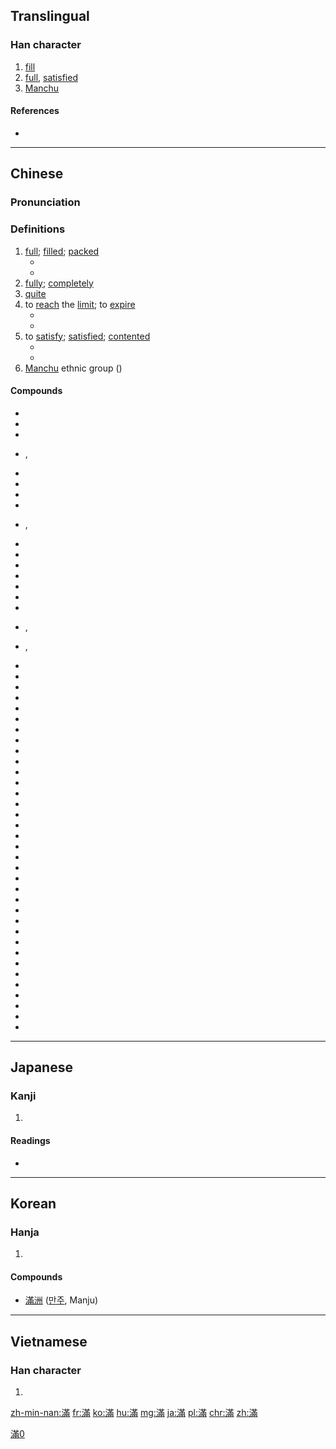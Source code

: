 {{also|满|満}}
==Translingual==
{{ja-forms|[[満]]|[[满]]|滿}}

===Han character===
{{Han char|rn=85|rad=水|as=11|sn=14|four=3412<sub>7</sub>|canj=水廿中月 (ETLB)|ids=⿰[[氵]][[㒼]]}}

# [[fill]]
# [[full]], [[satisfied]]
# [[Manchu]]

====References====
* {{Han ref|kx=0644.180|dkj=18099|dj=1052.030|hdz=31714.010|uh=6EFF|ud=28415|bh=BAA1|bd=47777}}

[[Category:CJKV characters simplified differently in Japan and China|滿0]]

----
==Chinese==
{{zh-forms|s=满}}

===Pronunciation===
{{zh-pron
|m=mǎn
|c=mun5
|h=pfs=mân
|mn=boán/móa
|cat=n
}}

===Definitions===
# [[full]]; [[filled]]; [[packed]]
#* {{zh-usex|所有 的 停車場 都 '''滿''' 了。|All the car parks are '''full'''.}}
#* {{zh-usex|這 篇 論文 '''滿''' 是 拼寫 錯誤。|This paper is '''full''' of spelling mistakes.|link=y}}
# [[fully]]; [[completely]] 
# [[quite]]
# to [[reach]] the [[limit]]; to [[expire]]
#* {{zh-usex|限期 已 滿。|The time limit has been '''reached'''.|link=y}}
#* {{zh-usex|他 兒子 一 '''滿''' 18 歲，他 就 送 他 參軍 了。|He sent his son to join the army as soon as he '''reached''' eighteen.}}
# to [[satisfy]]; [[satisfied]]; [[contented]]
#* {{zh-l|滿意|satisfied}}
#* {{zh-l|自滿|self-satisfied}}
# [[Manchu]] ethnic group ({{zh-l|滿族}})

====Compounds====
{{der-top|Compounds}}
* {{zh-l|滿不在乎}}
* {{zh-l|滿城風雨}}
* {{zh-l|滿打滿算}}
* {{zh-l|滿登登}}, {{zh-l|滿登登的}}
* {{zh-l|滿地}}
* {{zh-l|滿點}}
* {{zh-l|滿肚子}}
* {{zh-l|滿額}}
* {{zh-l|滿分}}, {{zh-l|滿分兒}}
* {{zh-l|滿腹}}
* {{zh-l|滿腹經綸}}
* {{zh-l|滿貫}}
* {{zh-l|滿懷}}
* {{zh-l|滿口}}
* {{zh-l|滿臉}}
* {{zh-l|滿臉花}}
* {{zh-l|滿滿當當}}, {{zh-l|滿滿當當的}}
* {{zh-l|滿滿登登}}, {{zh-l|滿滿登登的}}
* {{zh-l|滿門}}
* {{zh-l|滿面}}
* {{zh-l|滿面春風}}
* {{zh-l|滿目}}
* {{zh-l|滿目瘡痍}}
* {{zh-l|滿腦子}}
* {{zh-l|滿擰}}
* {{zh-l|滿七}}
* {{zh-l|滿期}}
* {{zh-l|滿腔}}
* {{zh-l|滿勤}}
* {{zh-l|滿山遍野}}
* {{zh-l|滿山紅}}
* {{zh-l|滿身}}
* {{zh-l|滿世界}}
* {{zh-l|滿堂}}
* {{zh-l|滿堂彩}}
* {{zh-l|滿堂灌}}
* {{zh-l|滿堂紅}}
* {{zh-l|滿天}}
* {{zh-l|滿天飛}}
* {{zh-l|滿文}}
* {{zh-l|滿心}}
* {{zh-l|滿眼}}
* {{zh-l|滿意}}
* {{zh-l|滿員}}
* {{zh-l|滿園春色}}
* {{zh-l|滿月}}
* {{zh-l|滿載}}
* {{zh-l|滿載而歸}}
* {{zh-l|滿洲}}
* {{zh-l|滿足}}
* {{zh-l|滿族}}
* {{zh-l|滿嘴}}
* {{zh-l|滿座}}
{{der-bottom}}

----

==Japanese==

===Kanji===
{{ja-kanji|grade=|rs=水11|style=ky|shin=満}}

# {{defn|lang=ja|sort=水11}}

====Readings====
* {{ja-readings|on=[[まん]] (man), [[ばん]] (ban)|kun=[[みちる]] (michiru), [[みたす]] (mitasu)}}

----

==Korean==

===Hanja===
{{ko-hanja|hangeul=만|eumhun=|rv=man|mr=man|y=man}}

# {{defn|lang=ko|sort=水11}}

====Compounds====
* [[滿洲]] ([[만주]], Manju)

----

==Vietnamese==

===Han character===
{{vi-hantu|[[mãn]], [[mởn]], [[mớn]]|rs=水11}}

# {{defn|lang=vi|sort=水11}}

[[zh-min-nan:滿]]
[[fr:滿]]
[[ko:滿]]
[[hu:滿]]
[[mg:滿]]
[[ja:滿]]
[[pl:滿]]
[[chr:滿]]
[[zh:滿]]
